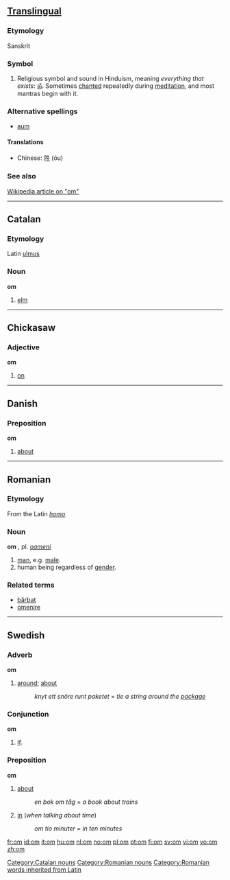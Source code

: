 ==[[Translingual]]==

===Etymology===
Sanskrit

===Symbol===

#Religious symbol and sound in Hinduism, meaning ''everything that exists'': [[ॐ]].  Sometimes [[chant|chanted]] repeatedly during [[meditation]], and most mantras begin with it.

===Alternative spellings===
*[[aum]]

====Translations====
*Chinese: [[吽]] (óu)

===See also===
[[w:om|Wikipedia article on "om"]]

----

==Catalan==
===Etymology===
Latin [[ulmus]]
===Noun===
'''om'''

# [[elm]]

[[Category:Catalan nouns]]

----

==Chickasaw==
===Adjective===
'''om'''
# [[on]]

----

==Danish==
===Preposition===
'''om'''

# [[about]]

----

==Romanian==
===Etymology===
From the Latin ''[[homo]]''
===Noun===
'''om''' {{m}}, pl. ''[[oameni]]''
# [[man]], e.g. [[male]].
#human being regardless of [[gender]].
===Related terms===
*[[bărbat]]
*[[omenire]]
[[Category:Romanian nouns]]
[[Category:Romanian words inherited from Latin]]
----

==Swedish==
===Adverb===
'''om'''

# [[around]]; [[about]]
#:''knyt ett snöre runt paketet'' = ''tie a string around the [[package]]''

===Conjunction===
'''om'''

#[[if]].

===Preposition===
'''om'''

# [[about]]
#: ''en bok om tåg'' = ''a book about trains''
# [[in]] (''when talking about time'')
#: ''om tio minuter'' = ''in ten minutes''

[[fr:om]]
[[id:om]]
[[it:om]]
[[hu:om]]
[[nl:om]]
[[no:om]]
[[pl:om]]
[[pt:om]]
[[fi:om]]
[[sv:om]]
[[vi:om]]
[[vo:om]]
[[zh:om]]